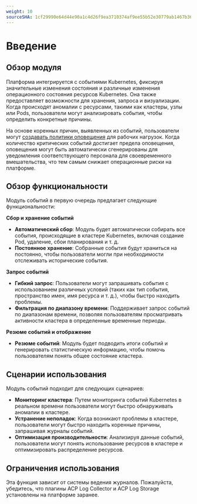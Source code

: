 ```yaml
---
weight: 10
sourceSHA: 1cf29990e64d44e90a1c4d26f9ea3710374af9ee55b52e30779ab1467b36f14b
---
```


# Введение

## Обзор модуля

Платформа интегрируется с событиями Kubernetes, фиксируя значительные изменения состояния и различные изменения операционного состояния ресурсов Kubernetes. Она также предоставляет возможности для хранения, запроса и визуализации. Когда происходят аномалии с ресурсами, такими как кластеры, узлы или Pods, пользователи могут анализировать события, чтобы определить конкретные причины.

На основе коренных причин, выявленных из событий, пользователи могут [создавать политики оповещения](../monitor/functions/manage_alert.mdx) для рабочих нагрузок. Когда количество критических событий достигает предела оповещения, оповещения могут быть автоматически сгенерированы для уведомления соответствующего персонала для своевременного вмешательства, что тем самым снижает операционные риски на платформе.

## Обзор функциональности

Модуль событий в первую очередь предлагает следующие функциональности:

**Сбор и хранение событий**

- **Автоматический сбор**: Модуль будет автоматически собирать все события, происходящие в кластере Kubernetes, включая создание Pod, удаление, сбои планирования и т. д.
- **Постоянное хранение**: Собранные события будут храниться на постоянно, чтобы пользователи могли при необходимости отслеживать исторические события.

**Запрос событий**

- **Гибкий запрос**: Пользователи могут запрашивать события с использованием различных условий (таких как тип события, пространство имен, имя ресурса и т. д.), чтобы быстро находить проблемы.
- **Фильтрация по диапазону времени**: Поддерживает запрос событий по диапазонам времени, позволяя пользователям просматривать активности кластера в определенные временные периоды.

**Резюме событий и отображение**

- **Резюме событий**: Модуль будет подводить итоги событий и генерировать статистическую информацию, чтобы помочь пользователям понять общее состояние кластера.

## Сценарии использования

Модуль событий подходит для следующих сценариев:

- **Мониторинг кластера**: Путем мониторинга событий Kubernetes в реальном времени пользователи могут быстро обнаруживать аномалии в кластере.
- **Устранение неполадок**: Когда возникают проблемы в кластере, пользователи могут быстро находить коренные причины, запрашивая журналы событий.
- **Оптимизация производительности**: Анализируя данные событий, пользователи могут понять использование ресурсов в кластере и оптимизировать распределение ресурсов.

## Ограничения использования

Эта функция зависит от системы ведения журналов. Пожалуйста, убедитесь, что плагины ACP Log Collector и ACP Log Storage установлены на платформе заранее.
